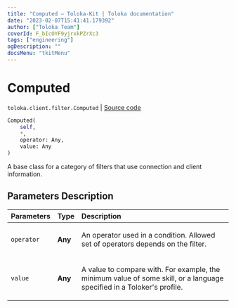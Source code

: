 ```yaml
---
title: "Computed — Toloka-Kit | Toloka documentation"
date: "2023-02-07T15:41:41.179392"
author: ["Toloka Team"]
coverId: F_bIcOYF9yjrxkPZrXc3
tags: ["engineering"]
ogDescription: ""
docsMenu: "tkitMenu"
---
```


# Computed
`toloka.client.filter.Computed` | [Source code](https://github.com/Toloka/toloka-kit/blob/v1.1.3/src/client/filter.py#L198)

```python
Computed(
    self,
    *,
    operator: Any,
    value: Any
)
```

A base class for a category of filters that use connection and client information.

## Parameters Description

| Parameters | Type | Description |
| :----------| :----| :-----------|
`operator`|**Any**|<p>An operator used in a condition. Allowed set of operators depends on the filter.</p>
`value`|**Any**|<p>A value to compare with. For example, the minimum value of some skill, or a language specified in a Toloker&#x27;s profile.</p>